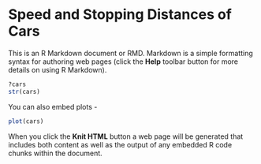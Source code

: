 Speed and Stopping Distances of Cars
====================================

This is an R Markdown document or RMD. Markdown is a simple formatting syntax for authoring web pages (click the **Help** toolbar button for more details on using R Markdown).

```r
?cars
str(cars)
```

You can also embed plots -
```r
plot(cars)
```






When you click the **Knit HTML** button a web page will be generated that includes both content as well as the output of any embedded R code chunks within the document.
